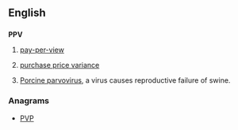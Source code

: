 ==English==

==={{initialism-old|en}}===
'''PPV'''

# {{television}} [[pay-per-view]]
# [[purchase price variance]]
# {{context|biology}} [[Porcine parvovirus]], a virus causes reproductive failure of swine.

===Anagrams===
* [[PVP#English|PVP]]
